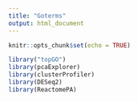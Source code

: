 ```yaml
---
title: "Goterms"
output: html_document
---
```



<!-- VJM: Do you still need this script? Seems to be empty -->


```r
knitr::opts_chunk$set(echo = TRUE)
```

```r
library("topGO")
library(pcaExplorer)
library(clusterProfiler)
library(DESeq2)
library(ReactomePA)
```

